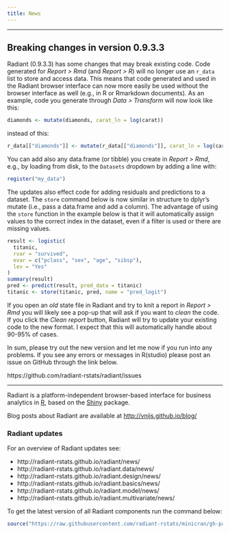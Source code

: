 ```yaml
---
title: News
---
```


***

## Breaking changes in version 0.9.3.3

Radiant (0.9.3.3) has some changes that may break existing code. Code generated for _Report > Rmd_ (and _Report > R_) will no longer use an `r_data` list to store and access data. This means that code generated and used in the Radiant browser interface can now more easily be used without the browser interface as well (e.g., in R or Rmarkdown documents). As an example, code you generate through _Data > Transform_ will now look like this:
 
```r
diamonds <- mutate(diamonds, carat_ln = log(carat))
```
 
instead of this:
 
```r
r_data[["diamonds"]] <- mutate(r_data[["diamonds"]], carat_ln = log(carat))
```
 
You can add also any data.frame (or tibble) you create in _Report > Rmd_, e.g., by loading from disk, to the `Datasets` dropdown by adding a line with:
 
```r
register("my_data")
```
 
The updates also effect code for adding residuals and predictions to a dataset. The `store` command below is now similar in structure to dplyr's mutate (i.e., pass a data.frame and add a column). The advantage of using the `store` function in the example below is that it will automatically assign values to the correct index in the dataset, even if a filter is used or there are missing values.
 
```r
result <- logistic(
  titanic,
  rvar = "survived",
  evar = c("pclass", "sex", "age", "sibsp"),
  lev = "Yes"
)
summary(result)
pred <- predict(result, pred_data = titanic)
titanic <- store(titanic, pred, name = "pred_logit")
```
 
If you open an _old_ state file in Radiant and try to knit a report in _Report > Rmd_ you will likely see a pop-up that will ask if you want to _clean_ the code. If you click the _Clean report_ button, Radiant will try to update your existing code to the new format. I expect that this will automatically handle about 90-95% of cases.

<!--
To install the development version of Radiant you can use the code below:

```r
packages <- c(
  "radiant.data", "radiant.design", "radiant.basics",
  "radiant.model", "radiant.multivariate", "radiant"
)

ret <- sapply(
  packages,
  install.packages,
  repos = c(
    "https://radiant-rstats.github.io/minicran/dev/",
    "https://radiant-rstats.github.io/minicran/"
  )
)
```
-->

In sum, please try out the new version and let me now if you run into any problems. If you see any errors or messages in R(studio) please post an issue on GitHub through the link below.
 
https://github.com/radiant-rstats/radiant/issues
 
***

Radiant is a platform-independent browser-based interface for business analytics in [R](https://www.r-project.org/), based on the [Shiny](https://shiny.posit.co/) package.

Blog posts about Radiant are available at <a href="http://vnijs.github.io/blog/" target = "_blank">http://vnijs.github.io/blog/</a>

### Radiant updates

For an overview of Radiant updates see:

* http://radiant-rstats.github.io/radiant/news/
* http://radiant-rstats.github.io/radiant.data/news/
* http://radiant-rstats.github.io/radiant.design/news/
* http://radiant-rstats.github.io/radiant.basics/news/
* http://radiant-rstats.github.io/radiant.model/news/
* http://radiant-rstats.github.io/radiant.multivariate/news/

To get the latest version of all Radiant components run the command below:

```r
source("https://raw.githubusercontent.com/radiant-rstats/minicran/gh-pages/update.R")
```


